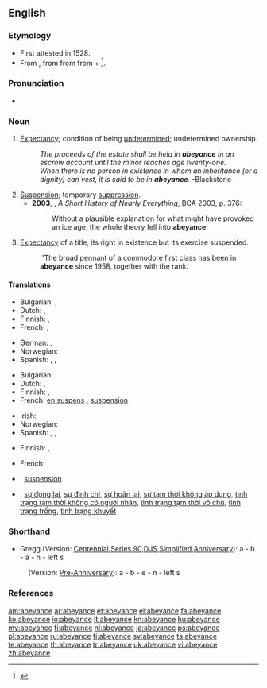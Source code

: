 ==English==

===Etymology===
* First attested in 1528.
* From {{etyl|xno}} {{term|abeiance||legal expectation|lang=xno}}, from {{etyl|fro}} {{term|abeance||desire|lang=fro}} from {{term|abeer|abeër|to gape at, yearn for|lang=fro}} from {{term|a|á|to|lang=la}} + {{term|baer|baër|gape|lang=la}}<ref>{{reference-book | last = Dobbie | first = Elliott K. | coauthors = Dunmore, C. William, et al. | editor = Barnhart, Robert K.| title = Chambers Dictionary of Etymology | origyear = 1998 | year = 2004 | publisher = Chambers Harrap Publishers Ltd | location = Edinburgh, Scotland | isbn =0550142304 | pages = 2}}</ref>.

===Pronunciation===
* {{a|US}} {{IPA|/ə.ˈbeɪ.əns/|/ə.ˈbeɪ.ənts/}}

===Noun===
{{en-noun}}

# {{legal}} [[expectancy|Expectancy]]; condition of being [[undetermined]]; undetermined ownership.
#: ''The proceeds of the estate shall be held in '''abeyance''' in an escrow account until the minor reaches age twenty-one.''
#: ''When there is no person in existence in whom an inheritance (or a dignity) can vest, it is said to be in '''abeyance'''.'' -Blackstone
# [[suspension|Suspension]]; temporary [[suppression]].
#* '''2003''', {{w|Bill Bryson}}, ''A Short History of Nearly Everything'', BCA 2003, p. 376:
#*: Without a plausible explanation for what might have provoked an ice age, the whole theory fell into '''abeyance'''.
# {{heraldry}} [[expectancy|Expectancy]] of a title, its right in existence but its exercise suspended.
#: ''The broad pennant of a commodore first class has been in '''abeyance''' since 1958, together with the rank.

====Translations====
{{trans-top|expectancy; condition of being undetermined}}
* Bulgarian: {{t|bg|временно бездействие|sc=Cyrl}}, {{t|bg|изчакване|sc=Cyrl}}
* Dutch: {{t+|nl|onbeslistheid}}, {{t-|nl|onzekerheid}}
* Finnish: {{t-|fi|jäädytys}}, {{t|fi|jäädytettynä}} {{gloss|in abeyance}}
* French: {{t+|fr|vacance|f}}, {{t+|fr|vacant}}
{{trans-mid}}
* German: {{t|de|Schwebezustand|m}}, {{t|de|Unentschiedenheit|f}}
* Norwegian: {{t|no|uavklart}}
* Spanish: {{t+|es|expectativa|f}}, {{t+|es|esperanza|f}}, {{t|es|suspenso|m}}
{{trans-bottom}}

{{trans-top|suspension; temporary suppression}}
* Bulgarian: {{t|bg|суспендиране}}
* Dutch: {{t+|nl|opschorting}}, {{t-|nl|uitstel}}
* Finnish: {{t-|fi|lykkäys}}, {{t|fi|lykättynä}} {{gloss|in abeyance}}
* French: [[en suspens]] {{qualifier|adjective}}, [[suspension]] {{f}}
{{trans-mid}}
* Irish: {{t|ga|fionraí|f|xs=Irish}}
* Norwegian: {{t|no|utsettelse}}
* Spanish: {{t-|es|suspensión|f}}, {{t|es|desuso|m}}, {{t|es|suspenso|m}}
{{trans-bottom}}

{{trans-top|heraldry: expectancy of a title}}
* Finnish: {{t|fi|lepääminen}}, {{t|fi|lepäämässä}} {{gloss|in abeyance}}
{{trans-mid}}
* French: {{t+|fr|vacance|f}}
{{trans-bottom}}

{{checktrans-top}}
* {{ttbc|ia}}: [[suspension]]
{{trans-mid}}
* {{ttbc|vi}}: [[sự đọng lại]], [[sự đình chỉ]], [[sự hoãn lại]], [[sự tạm thời không áp dụng]], [[tình trạng tạm thời không có người nhận]], [[tình trạng tạm thời vô chủ]], [[tình trạng trống]], [[tình trạng khuyết]]
{{trans-bottom}}

===Shorthand===
* Gregg (Version: [http://en.wikipedia.org/wiki/Gregg_Shorthand#Centennial_Gregg_Shorthand Centennial],[http://en.wikipedia.org/wiki/Gregg_Shorthand#Series_90_Gregg_Shorthand  Series 90],[http://en.wikipedia.org/wiki/Gregg_Shorthand#Diamond_Jubilee_Gregg_Shorthand  DJS],[http://en.wikipedia.org/wiki/Gregg_Shorthand#Simplified_Gregg_Shorthand Simplified],[http://en.wikipedia.org/wiki/Gregg_Shorthand#Anniversary_Gregg_Shorthand Anniversary]): a - b - a - n - left s
: (Version: [http://en.wikipedia.org/wiki/Gregg_Shorthand#Pre_Anniversary_Gregg_Shorthand Pre-Anniversary]): a - b - e - n - left s

===References===
<references/>

[[am:abeyance]]
[[ar:abeyance]]
[[et:abeyance]]
[[el:abeyance]]
[[fa:abeyance]]
[[ko:abeyance]]
[[io:abeyance]]
[[it:abeyance]]
[[kn:abeyance]]
[[hu:abeyance]]
[[my:abeyance]]
[[fj:abeyance]]
[[nl:abeyance]]
[[ja:abeyance]]
[[ps:abeyance]]
[[pl:abeyance]]
[[ru:abeyance]]
[[fi:abeyance]]
[[sv:abeyance]]
[[ta:abeyance]]
[[te:abeyance]]
[[th:abeyance]]
[[tr:abeyance]]
[[uk:abeyance]]
[[vi:abeyance]]
[[zh:abeyance]]